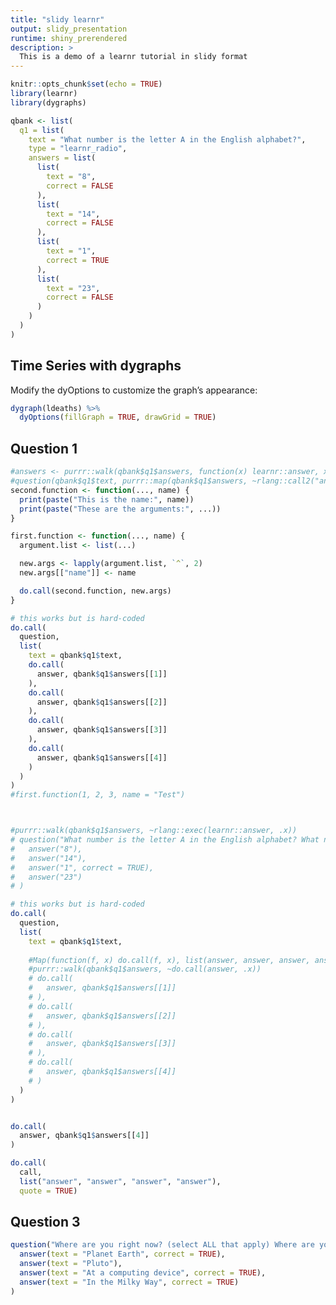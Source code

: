 ```yaml
---
title: "slidy learnr"
output: slidy_presentation
runtime: shiny_prerendered
description: >
  This is a demo of a learnr tutorial in slidy format
---
```


```r
knitr::opts_chunk$set(echo = TRUE)
library(learnr)
library(dygraphs)

qbank <- list(
  q1 = list(
    text = "What number is the letter A in the English alphabet?",
    type = "learnr_radio",
    answers = list(
      list(
        text = "8",
        correct = FALSE
      ),
      list(
        text = "14",
        correct = FALSE
      ),
      list(
        text = "1",
        correct = TRUE
      ),
      list(
        text = "23",
        correct = FALSE
      )
    )
  )
)
```

## Time Series with dygraphs

Modify the dyOptions to customize the graph's appearance:

```r
dygraph(ldeaths) %>%
  dyOptions(fillGraph = TRUE, drawGrid = TRUE)
```


## Question 1

```r
#answers <- purrr::walk(qbank$q1$answers, function(x) learnr::answer, x)
#question(qbank$q1$text, purrr::map(qbank$q1$answers, ~rlang::call2("answer", .x)))
second.function <- function(..., name) {
  print(paste("This is the name:", name))
  print(paste("These are the arguments:", ...))
}

first.function <- function(..., name) {
  argument.list <- list(...)

  new.args <- lapply(argument.list, `^`, 2) 
  new.args[["name"]] <- name

  do.call(second.function, new.args)
}

# this works but is hard-coded
do.call(
  question, 
  list(
    text = qbank$q1$text, 
    do.call(
      answer, qbank$q1$answers[[1]]
    ),
    do.call(
      answer, qbank$q1$answers[[2]]
    ),
    do.call(
      answer, qbank$q1$answers[[3]]
    ),
    do.call(
      answer, qbank$q1$answers[[4]]
    )
  )
)
#first.function(1, 2, 3, name = "Test")



#purrr::walk(qbank$q1$answers, ~rlang::exec(learnr::answer, .x))
# question("What number is the letter A in the English alphabet? What number is the letter A in the English alphabet? What number is the letter A in the English alphabet? What number is the letter A in the English alphabet? What number is the letter A in the English alphabet? What number is the letter A in the English alphabet?",
#   answer("8"),
#   answer("14"),
#   answer("1", correct = TRUE),
#   answer("23")
# )
```

```r
# this works but is hard-coded
do.call(
  question, 
  list(
    text = qbank$q1$text, 
    
    #Map(function(f, x) do.call(f, x), list(answer, answer, answer, answer), qbank$q1$answers)
    #purrr::walk(qbank$q1$answers, ~do.call(answer, .x))
    # do.call(
    #   answer, qbank$q1$answers[[1]]
    # ),
    # do.call(
    #   answer, qbank$q1$answers[[2]]
    # ),
    # do.call(
    #   answer, qbank$q1$answers[[3]]
    # ),
    # do.call(
    #   answer, qbank$q1$answers[[4]]
    # )
  )
)


do.call(
  answer, qbank$q1$answers[[4]]
)

do.call(
  call, 
  list("answer", "answer", "answer", "answer"), 
  quote = TRUE)
```


## Question 3

```r
question("Where are you right now? (select ALL that apply) Where are you right now? (select ALL that apply) Where are you right now? (select ALL that apply) Where are you right now? (select ALL that apply) Where are you right now? (select ALL that apply) Where are you right now? (select ALL that apply) Where are you right now? (select ALL that apply) Where are you right now? (select ALL that apply)",
  answer(text = "Planet Earth", correct = TRUE),
  answer(text = "Pluto"),
  answer(text = "At a computing device", correct = TRUE),
  answer(text = "In the Milky Way", correct = TRUE)
)
```
